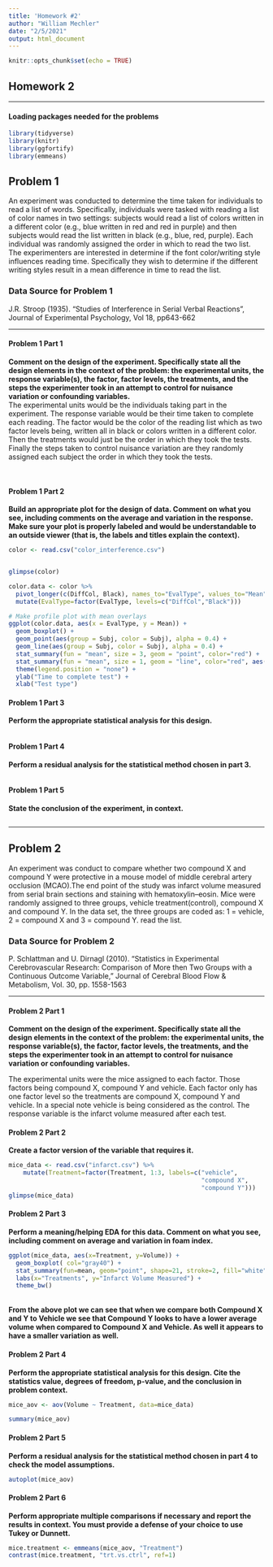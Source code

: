 ---
title: 'Homework #2'
author: "William Mechler"
date: "2/5/2021"
output: html_document
---

```{r setup, include=FALSE}
knitr::opts_chunk$set(echo = TRUE)
```

## Homework 2

*** 

#### Loading packages needed for the problems
```{r, loadPackages, message=FALSE}
library(tidyverse)
library(knitr)
library(ggfortify)
library(emmeans)
```

## Problem 1
An experiment was conducted to determine the time taken for individuals to read a list of words. Specifically, individuals were tasked with reading a list of color names in two settings: subjects would read a list of colors written in a different color (e.g., blue written in red and red in purple) and then subjects would read the list written in black (e.g., blue, red, purple). Each individual was randomly assigned the order in which to read the two list. The experimenters are interested in determine if the font color/writing style influences reading time. Specifically they wish to determine if the different writing styles result in a mean difference in time to read the list.

### Data Source for Problem 1
J.R. Stroop (1935). "Studies of Interference in Serial Verbal Reactions", Journal of Experimental Psychology, Vol 18, pp643-662

*** 

#### Problem 1 Part 1
**Comment on the design of the experiment. Specifically state all the design elements in the context of the problem: the experimental units, the response variable(s), the factor, factor levels, the treatments, and the steps the experimenter took in an attempt to control for nuisance variation or confounding variables.** 
<br/>
The experimental units would be the individuals taking part in the experiment. The response variable would be their time taken to complete each reading. The factor would be the color of the reading list which as two factor levels being, written all in black or colors written in a different color. Then the treatments would just be the order in which they took the tests. Finally the steps taken to control nuisance variation are they randomly assigned each subject the order in which they took the tests.

<br/>

#### Problem 1 Part 2
**Build an appropriate plot for the design of data. Comment on what you see, including comments on the average and variation in the response. Make sure your plot is properly labeled and would be understandable to an outside viewer (that is, the labels and titles explain the context).**
```{r}
color <- read.csv("color_interference.csv")


glimpse(color)

color.data <- color %>%
  pivot_longer(c(DiffCol, Black), names_to="EvalType", values_to="Mean") %>%
  mutate(EvalType=factor(EvalType, levels=c("DiffCol","Black")))

# Make profile plot with mean overlays
ggplot(color.data, aes(x = EvalType, y = Mean)) + 
  geom_boxplot() +
  geom_point(aes(group = Subj, color = Subj), alpha = 0.4) +
  geom_line(aes(group = Subj, color = Subj), alpha = 0.4) + 
  stat_summary(fun = "mean", size = 3, geom = "point", color="red") +
  stat_summary(fun = "mean", size = 1, geom = "line", color="red", aes(group = 1)) +
  theme(legend.position = "none") +
  ylab("Time to complete test") +
  xlab("Test type") 

```

#### Problem 1 Part 3
**Perform the appropriate statistical analysis for this design.**
```{r}

```

#### Problem 1 Part 4
**Perform a residual analysis for the statistical method chosen in part 3.**
```{r}

```

#### Problem 1 Part 5
**State the conclusion of the experiment, in context.**
```{r}

```

***

## Problem 2
An experiment was conduct to compare whether two compound X and compound Y were protective in a mouse model of middle cerebral artery occlusion (MCAO).The end point of the study was infarct volume measured from serial brain sections and staining with hematoxylin–eosin. Mice were randomly assigned to three groups, vehicle treatment(control), compound X and compound Y. In the data set, the three groups are coded as: 1 = vehicle, 2 = compound X and 3 = compound Y.  read the list.

### Data Source for Problem 2
 P. Schlattman and U. Dirnagl (2010). "Statistics in Experimental Cerebrovascular Research: Comparison of More then Two Groups with a Continuous Outcome Variable," Journal of Cerebral Blood Flow & Metabolism, Vol. 30, pp. 1558-1563

***

#### Problem 2 Part 1
**Comment on the design of the experiment. Specifically state all the design elements in the context of the problem: the experimental units, the response variable(s), the factor, factor levels, the treatments, and the steps the experimenter took in an attempt to control for nuisance variation or confounding variables.**
<br/>

The experimental units were the mice assigned to each factor. Those factors being compound X, compound Y and vehicle. Each factor only has one factor level so the treatments are compound X, compound Y and vehicle. In a special note vehicle is being considered as the control. The response variable is the infarct volume measured after each test.


#### Problem 2 Part 2
**Create a factor version of the variable that requires it.**
```{r}
mice_data <- read.csv("infarct.csv") %>%
    mutate(Treatment=factor(Treatment, 1:3, labels=c("vehicle",
                                                     "compound X",
                                                     "compound Y")))
glimpse(mice_data)
```

#### Problem 2 Part 3
**Perform a meaning/helping EDA for this data. Comment on what you see, including comment on average and variation in foam index.**
```{r}
ggplot(mice_data, aes(x=Treatment, y=Volume)) + 
  geom_boxplot( col="gray40") +
  stat_summary(fun=mean, geom="point", shape=21, stroke=2, fill="white", color="blue")+
  labs(x="Treatments", y="Infarct Volume Measured") + 
  theme_bw()
```
<br/>
**From the above plot we can see that when we compare both Compound X and Y to Vehicle we see that Compound Y looks to have a lower average volume when compared to Compound X and Vehicle. As well it appears to have a smaller variation as well.**
<br/>

#### Problem 2 Part 4
**Perform the appropriate statistical analysis for this design. Cite the statistics value, degrees of freedom, p-value, and the conclusion in problem context.**
```{r}
mice_aov <- aov(Volume ~ Treatment, data=mice_data)

summary(mice_aov)
```

#### Problem 2 Part 5
**Perform a residual analysis for the statistical method chosen in part 4 to check the model assumptions.**
```{r}
autoplot(mice_aov)
```

#### Problem 2 Part 6
**Perform appropriate multiple comparisons if necessary and report the results in context.  You must provide a defense of your choice to use Tukey or Dunnett.**
```{r}
mice.treatment <- emmeans(mice_aov, "Treatment")
contrast(mice.treatment, "trt.vs.ctrl", ref=1)
```
